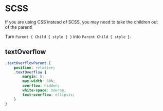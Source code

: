 # SCSS

If you are using CSS instead of SCSS, you may need to take the children out of the parent!

Turn `Parent { Child { style } }` into `Parent Child { style }`.

## textOverflow

```scss showLineNumbers filename="textOverflow.scss" {1,3} copy
.textOverflowParent {
    position: relative;
    .textOverflow {
        margin: 0;
        max-width: 60%;
        overflow: hidden;
        white-space: nowrap;
        text-overflow: ellipsis;
    }
}
```